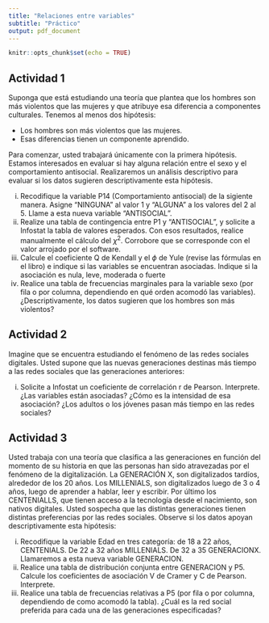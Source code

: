 ```yaml
---
title: "Relaciones entre variables"
subtitle: "Práctico"
output: pdf_document
---
```


```r
knitr::opts_chunk$set(echo = TRUE)
```

## Actividad 1

Suponga que está estudiando una teoría que plantea que los hombres son más violentos que las mujeres y que atribuye esa diferencia a componentes culturales. Tenemos al menos dos hipótesis:  

- Los hombres son más violentos que las mujeres.  
- Esas diferencias tienen un componente aprendido.   

Para comenzar, usted trabajará únicamente con la primera hipótesis. Estamos interesados en evaluar si hay alguna relación entre el sexo y el comportamiento antisocial. Realizaremos un análisis descriptivo para evaluar si los datos sugieren descriptivamente esta hipótesis.    

  i) Recodifique la variable P14 (Comportamiento antisocial) de la sigiente manera. Asigne "NINGUNA" al valor 1 y "ALGUNA" a los valores del 2 al 5. Llame a esta nueva variable "ANTISOCIAL".  
  ii) Realize una tabla de contingencia entre P1 y "ANTISOCIAL", y solicite a Infostat la tabla de valores esperados. Con esos resultados, realice manualmente el cálculo del $\chi^2$. Corrobore que se corresponde con el valor arrojado por el software.  
  iii) Calcule el coeficiente Q de Kendall y el $\phi$ de Yule (revise las fórmulas en el libro) e indique si las variables se encuentran asociadas. Indique si la asociación es nula, leve, moderada o fuerte  
  iv) Realice una tabla de frecuencias marginales para la variable sexo (por fila o por columna, dependiendo en qué orden acomodó las variables). ¿Descriptivamente, los datos sugieren que los hombres son más violentos?  
    

## Actividad 2

Imagine que se encuentra estudiando el fenómeno de las redes sociales digitales. Usted supone que las nuevas generaciones destinas más tiempo a las redes sociales que las generaciones anteriores:  

  i) Solicite a Infostat un coeficiente de correlación r de Pearson. Interprete. ¿Las variables están asociadas? ¿Cómo es la intensidad de esa asociación? ¿Los adultos o los jóvenes pasan más tiempo en las redes sociales?  
    
   
## Actividad 3

Usted trabaja con una teoría que clasifica a las generaciones en función del momento de su historia en que las personas han sido atravezadas por el fenómeno de la digitalización. La GENERACIÓN X, son digitalizados tardíos, alrededor de los 20 años. Los MILLENIALS, son digitalizados luego de 3 o 4 años, luego de aprender a hablar, leer y escribir. Por último los CENTENIALLS, que tienen acceso a la tecnología desde el nacimiento, son nativos digitales. Usted sospecha que las distintas generaciones tienen distintas preferencias por las redes sociales. Observe si los datos apoyan descriptivamente esta hipótesis:  

  i)  Recodifique la variable Edad en tres categoría: de 18 a 22 años, CENTENIALS. De 22 a 32 años MILLENIALS. De 32 a 35 GENERACIONX. Llamaremos a esta nueva variable GENERACION.  
  ii) Realice una tabla de distribución conjunta entre GENERACION y P5. Calcule los coeficientes de asociación V de Cramer y C de Pearson. Interprete.  
  iii) Realice una tabla de frecuencias relativas a P5 (por fila o por columna, dependiendo de como acomodó la tabla). ¿Cuál es la red social preferida para cada una de las generaciones especificadas?  
